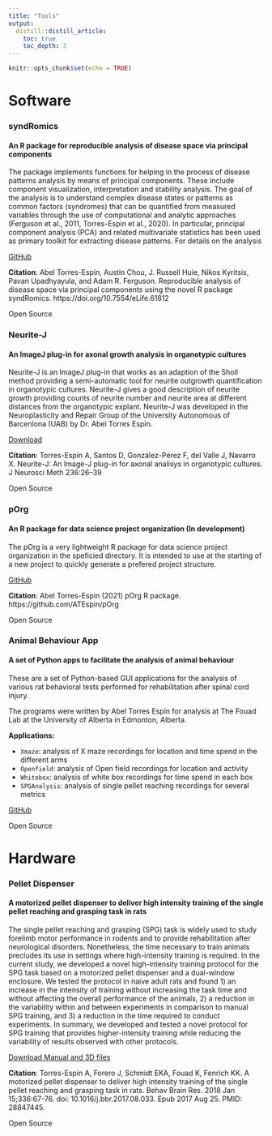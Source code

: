 ```yaml
---
title: "Tools"
output:
  distill::distill_article:
    toc: true
    toc_depth: 3
---
```


```r
knitr::opts_chunk$set(echo = TRUE)
```

# Software
### syndRomics
#### An R package for reproducible analysis of disease space via principal components

The package implements functions for helping in the process of disease patterns analysis by means of principal components. These include component visualization, interpretation and stability analysis. The goal of the analysis is to understand complex disease states or patterns as common factors (syndromes) that can be quantified from measured variables through the use of computational and analytic approaches (Ferguson et al., 2011, Torres-Espin et al., 2020). In particular, principal component analysis (PCA) and related multivariate statistics has been used as primary toolkit for extracting disease patterns. For details on the analysis

[GitHub](https://github.com/ucsf-ferguson-lab/syndRomics)

**Citation**: Abel Torres-Espin, Austin Chou, J. Russell Huie, Nikos Kyritsis, Pavan Upadhyayula, and Adam R. Ferguson. Reproducible analysis of disease space via principal components using the novel R package syndRomics. https://doi.org/10.7554/eLife.61812

<div class = "badge open">Open Source</div>


### Neurite-J
#### An ImageJ plug-in for axonal growth analysis in organotypic cultures

Neurite-J is an ImageJ plug-in that works as an adaption of the Sholl method providing a semi-automatic tool for neurite outgrowth quantification in organotypic cultures. Neurite-J gives a good description of neurite growth providing counts of neurite number and neurite area at different distances from the organotypic explant. Neurite-J was developed in the Neuroplasticity and Repair Group of the University Autonomous of Barcenlona (UAB) by Dr. Abel Torres Espin.

[Download](https://imagejdocu.tudor.lu/plugin/analysis/neurite-j/start)

**Citation**: Torres-Espín A, Santos D, González-Pérez F, del Valle J, Navarro X. Neurite-J: An Image-J plug-in for axonal analisys in organotypic cultures. J Neurosci Meth 236:26–39

<div class = "badge open">Open Source</div>

### pOrg
#### An R package for data science project organization (In development)

The pOrg is a very lightweight R package for data science project organization in the speficied directory. It is intended to use at the starting of a new project to quickly generate a prefered project structure.

[GitHub](https://github.com/ATEspin/pOrg)

**Citation**: Abel Torres-Espin (2021) pOrg R package. https://github.com/ATEspin/pOrg

<div class = "badge open">Open Source</div>

### Animal Behaviour App

#### A set of Python apps to facilitate the analysis of animal behaviour

These are a set of Python-based GUI applications for the analysis of various rat behavioral tests performed for rehabilitation after spinal cord injury.

The programs were written by Abel Torres Espín for analysis at The Fouad Lab at the University of Alberta in Edmonton, Alberta.

**Applications:**

* `Xmaze`: analysis of X maze recordings for location and time spend in the different arms
* `Openfield`: analysis of Open field recordings for location and activity
* `Whitebox`: analysis of white box recordings for time spend in each box
* `SPGAnalysis`: analysis of single pellet reaching recordings for several metrics

[GitHub](https://github.com/ATEspin/Animal-Behaviour-apps)

<div class = "badge open">Open Source</div>


# Hardware
### Pellet Dispenser
#### A motorized pellet dispenser to deliver high intensity training of the single pellet reaching and grasping task in rats

The single pellet reaching and grasping (SPG) task is widely used to study forelimb motor performance in rodents and to provide rehabilitation after neurological disorders. Nonetheless, the time necessary to train animals precludes its use in settings where high-intensity training is required. In the current study, we developed a novel high-intensity training protocol for the SPG task based on a motorized pellet dispenser and a dual-window enclosure. We tested the protocol in naive adult rats and found 1) an increase in the intensity of training without increasing the task time and without affecting the overall performance of the animals, 2) a reduction in the variability within and between experiments in comparison to manual SPG training, and 3) a reduction in the time required to conduct experiments. In summary, we developed and tested a novel protocol for SPG training that provides higher-intensity training while reducing the variability of results observed with other protocols.

[Download Manual and 3D files](https://www.researchgate.net/publication/319356788_A_motorized_pellet_dispenser_to_deliver_high_intensity_training_of_the_single_pellet_task_in_rats)

**Citation**: Torres-Espín A, Forero J, Schmidt EKA, Fouad K, Fenrich KK. A motorized pellet dispenser to deliver high intensity training of the single pellet reaching and grasping task in rats. Behav Brain Res. 2018 Jan 15;336:67-76. doi: 10.1016/j.bbr.2017.08.033. Epub 2017 Aug 25. PMID: 28847445.

<div class = "badge open">Open Source</div>